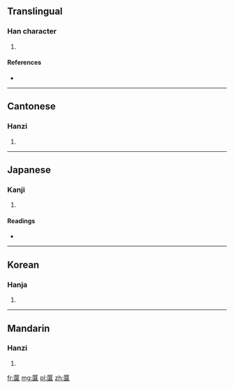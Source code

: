 ==Translingual==

===Han character===
{{Han char|rn=22|rad=匚|as=14|sn=16|four=7171<sub>4</sub>|canj=尸竹月廿 (SHBT)}}

# {{defn|Han|sort=匚14}}

====References====
* {{Han ref|kx=0154.270|dkj=02659|dj=0346.290|hdz=10090.100|uh=5334|ud=21300|bh=E8FA|bd=59642}}

----

==Cantonese==

===Hanzi===
{{yue-hanzi|jyut=|y=syun2}}

# {{defn|Cantonese|sort=匚14}}

----

==Japanese==

===Kanji===
{{ja-kanji|grade=|rs=匚14}}

# {{defn|Japanese|sort=匚14}}

====Readings====
* {{ja-readings|on=[[さん]] (san), [[せん]] (sen)|kun=}}

----

==Korean==

===Hanja===
{{ko-hanja|hangeul=산|rv=san|mr=san}}

# {{defn|Korean|sort=匚14}}

----

==Mandarin==

===Hanzi===
{{cmn-hanzi|pin=[[suǎn]] ([[suan3]])|wg=suan<sup>3</sup>}}

# {{defn|Mandarin|sort=匚14}}

[[fr:匴]]
[[mg:匴]]
[[pl:匴]]
[[zh:匴]]